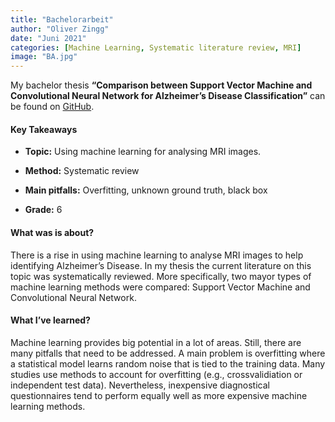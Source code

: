 ```yaml
---
title: "Bachelorarbeit"
author: "Oliver Zingg"
date: "Juni 2021"
categories: [Machine Learning, Systematic literature review, MRI]
image: "BA.jpg"
---
```


My bachelor thesis **"Comparison between Support Vector Machine and Convolutional Neural Network for Alzheimer's Disease Classification"** can be found on [GitHub](https://github.com/oli9402/Bachelorarbeit_UZH).

#### Key Takeaways

-   **Topic:** Using machine learning for analysing MRI images.

-   **Method:** Systematic review

-   **Main pitfalls:** Overfitting, unknown ground truth, black box

-   **Grade:** 6

#### What was is about?

There is a rise in using machine learning to analyse MRI images to help identifying Alzheimer's Disease. In my thesis the current literature on this topic was systematically reviewed. More specifically, two mayor types of machine learning methods were compared: Support Vector Machine and Convolutional Neural Network.

#### What I've learned?

Machine learning provides big potential in a lot of areas. Still, there are many pitfalls that need to be addressed. A main problem is overfitting where a statistical model learns random noise that is tied to the training data. Many studies use methods to account for overfitting (e.g., crossvalidiation or independent test data). Nevertheless, inexpensive diagnostical questionnaires tend to perform equally well as more expensive machine learning methods.
